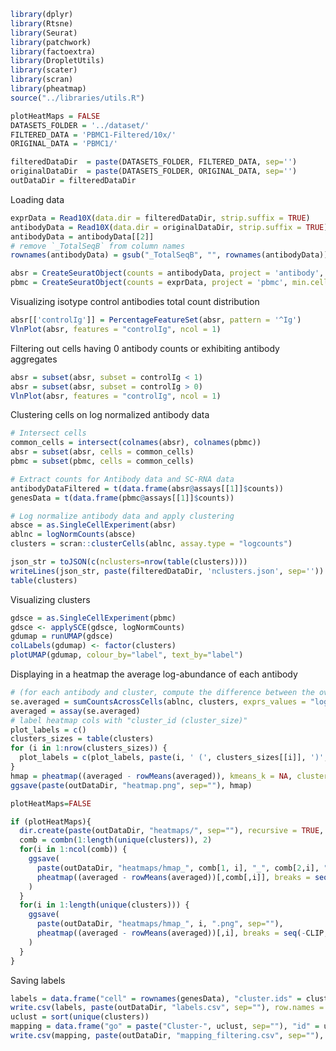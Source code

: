 ```r
library(dplyr)
library(Rtsne)
library(Seurat)
library(patchwork)
library(factoextra)
library(DropletUtils)
library(scater)
library(scran)
library(pheatmap)
source("../libraries/utils.R")

plotHeatMaps = FALSE
DATASETS_FOLDER = '../dataset/'
FILTERED_DATA = 'PBMC1-Filtered/10x/'
ORIGINAL_DATA = 'PBMC1/'

filteredDataDir  = paste(DATASETS_FOLDER, FILTERED_DATA, sep='')
originalDataDir  = paste(DATASETS_FOLDER, ORIGINAL_DATA, sep='')
outDataDir = filteredDataDir
```

Loading data

```r
exprData = Read10X(data.dir = filteredDataDir, strip.suffix = TRUE)
antibodyData = Read10X(data.dir = originalDataDir, strip.suffix = TRUE)
antibodyData = antibodyData[[2]]
# remove `_TotalSeqB` from column names
rownames(antibodyData) = gsub("_TotalSeqB", "", rownames(antibodyData))

absr = CreateSeuratObject(counts = antibodyData, project = 'antibody', min.cells = 0, min.features = 0)
pbmc = CreateSeuratObject(counts = exprData, project = 'pbmc', min.cells = 0, min.features = 0)
```

Visualizing isotype control antibodies total count distribution

```r
absr[['controlIg']] = PercentageFeatureSet(absr, pattern = '^Ig')
VlnPlot(absr, features = "controlIg", ncol = 1)
```

Filtering out cells having 0 antibody counts or exhibiting antibody aggregates

```r
absr = subset(absr, subset = controlIg < 1)
absr = subset(absr, subset = controlIg > 0)
VlnPlot(absr, features = "controlIg", ncol = 1)
```

Clustering cells on log normalized antibody data

```r
# Intersect cells
common_cells = intersect(colnames(absr), colnames(pbmc))
absr = subset(absr, cells = common_cells)
pbmc = subset(pbmc, cells = common_cells)

# Extract counts for Antibody data and SC-RNA data
antibodyDataFiltered = t(data.frame(absr@assays[[1]]$counts))
genesData = t(data.frame(pbmc@assays[[1]]$counts))

# Log normalize antibody data and apply clustering
absce = as.SingleCellExperiment(absr)
ablnc = logNormCounts(absce)
clusters = scran::clusterCells(ablnc, assay.type = "logcounts")

json_str = toJSON(c(nclusters=nrow(table(clusters))))
writeLines(json_str, paste(filteredDataDir, 'nclusters.json', sep=''))
table(clusters)
```

Visualizing clusters

```r
gdsce = as.SingleCellExperiment(pbmc)
gdsce <- applySCE(gdsce, logNormCounts)
gdumap = runUMAP(gdsce)
colLabels(gdumap) <- factor(clusters)
plotUMAP(gdumap, colour_by="label", text_by="label")
```

Displaying in a heatmap the average log-abundance of each antibody

```r
# (for each antibody and cluster, compute the difference between the overall antibody avg and antibody avg in the cluster)
se.averaged = sumCountsAcrossCells(ablnc, clusters, exprs_values = "logcounts", average = TRUE)
averaged = assay(se.averaged)
# label heatmap cols with "cluster_id (cluster_size)"
plot_labels = c()
clusters_sizes = table(clusters)
for (i in 1:nrow(clusters_sizes)) {
  plot_labels = c(plot_labels, paste(i, ' (', clusters_sizes[[i]], ')', sep=''))
}
hmap = pheatmap((averaged - rowMeans(averaged)), kmeans_k = NA, cluster_cols = TRUE, cluster_rows = FALSE, labels_col=plot_labels, cutree_cols=TRUE)
ggsave(paste(outDataDir, "heatmap.png", sep=""), hmap)

plotHeatMaps=FALSE

if (plotHeatMaps){
  dir.create(paste(outDataDir, "heatmaps/", sep=""), recursive = TRUE, showWarnings = FALSE)
  comb = combn(1:length(unique(clusters)), 2)
  for(i in 1:ncol(comb)) {
    ggsave(
      paste(outDataDir, "heatmaps/hmap_", comb[1, i], "_", comb[2,i], ".png", sep=""),
      pheatmap((averaged - rowMeans(averaged))[,comb[,i]], breaks = seq(-CLIP, CLIP, length.out = 101), kmeans_k = NA, cluster_cols = FALSE, cluster_rows = FALSE)
    )
  }
  for(i in 1:length(unique(clusters))) {
    ggsave(
      paste(outDataDir, "heatmaps/hmap_", i, ".png", sep=""),
      pheatmap((averaged - rowMeans(averaged))[,i], breaks = seq(-CLIP, CLIP, length.out = 101), kmeans_k = NA, cluster_cols = FALSE, cluster_rows = FALSE)
    )
  }
}
```

Saving labels

```r
labels = data.frame("cell" = rownames(genesData), "cluster.ids" = clusters)
write.csv(labels, paste(outDataDir, "labels.csv", sep=""), row.names = FALSE)
uclust = sort(unique(clusters))
mapping = data.frame("go" = paste("Cluster-", uclust, sep=""), "id" = uclust)
write.csv(mapping, paste(outDataDir, "mapping_filtering.csv", sep=""), row.names = FALSE)
```